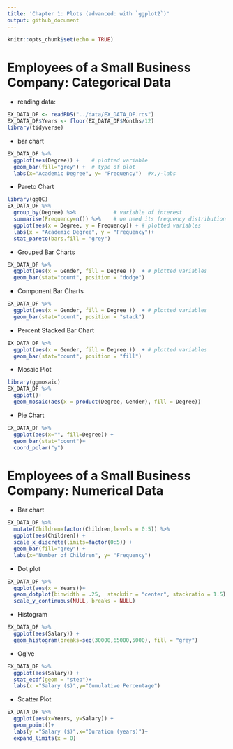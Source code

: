 ```yaml
---
title: 'Chapter 1: Plots (advanced: with `ggplot2`)'
output: github_document
---
```


```r
knitr::opts_chunk$set(echo = TRUE)
```

# Employees of a Small Business Company: Categorical Data
- reading data:
```r
EX_DATA_DF <- readRDS("../data/EX_DATA_DF.rds")
EX_DATA_DF$Years <- floor(EX_DATA_DF$Months/12)
library(tidyverse)
```
- bar chart 
```r
EX_DATA_DF %>% 
  ggplot(aes(Degree)) +    # plotted variable
  geom_bar(fill="grey") +  # type of plot
  labs(x="Academic Degree", y= "Frequency")  #x,y-labs 
```
- Pareto Chart 
```r
library(ggQC)
EX_DATA_DF %>% 
  group_by(Degree) %>%            # variable of interest
  summarise(Frequency=n()) %>%    # we need its frequency distribution
  ggplot(aes(x = Degree, y = Frequency)) + # plotted variables
  labs(x = "Academic Degree", y = "Frequency")+
  stat_pareto(bars.fill = "grey")
```
- Grouped  Bar Charts
```r
EX_DATA_DF %>% 
  ggplot(aes(x = Gender, fill = Degree ))  + # plotted variables
  geom_bar(stat="count", position = "dodge")  
```
- Component Bar Charts
```r
EX_DATA_DF %>% 
  ggplot(aes(x = Gender, fill = Degree ))  + # plotted variables
  geom_bar(stat="count", position = "stack")  
```
- Percent Stacked Bar Chart
```r
EX_DATA_DF %>% 
  ggplot(aes(x = Gender, fill = Degree ))  + # plotted variables
  geom_bar(stat="count", position = "fill")    
```
- Mosaic Plot
```r
library(ggmosaic)
EX_DATA_DF %>% 
  ggplot()+
  geom_mosaic(aes(x = product(Degree, Gender), fill = Degree))
```
- Pie Chart
```r
EX_DATA_DF %>% 
  ggplot(aes(x="", fill=Degree)) +
  geom_bar(stat="count")+
  coord_polar("y")
```


# Employees of a Small Business Company: Numerical Data

- Bar chart
```r
EX_DATA_DF %>% 
  mutate(Children=factor(Children,levels = 0:5)) %>% 
  ggplot(aes(Children)) +    
  scale_x_discrete(limits=factor(0:5)) +
  geom_bar(fill="grey") +  
  labs(x="Number of Children", y= "Frequency")  
```
- Dot plot
```r
EX_DATA_DF %>% 
  ggplot(aes(x = Years))+ 
  geom_dotplot(binwidth = .25,  stackdir = "center", stackratio = 1.5) +
  scale_y_continuous(NULL, breaks = NULL)
```
- Histogram
```r
EX_DATA_DF %>% 
  ggplot(aes(Salary)) +
  geom_histogram(breaks=seq(30000,65000,5000), fill = "grey") 
```
- Ogive
```r
EX_DATA_DF %>% 
  ggplot(aes(Salary)) + 
  stat_ecdf(geom = "step")+
  labs(x ="Salary ($)",y="Cumulative Percentage")
```
- Scatter Plot
```r
EX_DATA_DF %>% 
  ggplot(aes(x=Years, y=Salary)) +
  geom_point()+
  labs(y ="Salary ($)",x="Duration (years)")+
  expand_limits(x = 0)
```